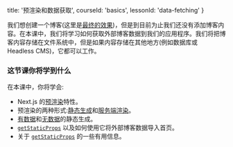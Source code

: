 
  title: '预渲染和数据获取',
  courseId: 'basics',
  lessonId: 'data-fetching'
}

我们想创建一个博客(这里是[最终的效果](https://next-learn-starter.now.sh/))，但是到目前为止我们还没有添加博客内容。在本课中，我们将学习如何获取外部博客数据到我们的应用程序。我们将把博客内容存储在文件系统中，但是如果内容存储在其他地方(例如数据库或 Headless CMS)，它都可以工作。

### 这节课你将学到什么

在本课中，你将学会:

- Next.js 的[预渲染](/docs/basic-features/pages#pre-rendering)特性。
- 预渲染的两种形式:[静态生成](/docs/basic-features/pages#static-generation-recommended)和[服务端渲染](/docs/basic-features/pages#server-side-rendering)。
- [有数据](/docs/basic-features/pages#static-generation-with-data)和[无数据](/docs/basic-features/pages#static-generation-without-data)的静态生成。
- [`getStaticProps`](/docs/basic-features/data-fetching#getstaticprops-static-generation) 以及如何使用它将外部博客数据导入首页。
- 关于 [`getStaticProps`](/docs/basic-features/data-fetching#getstaticprops-static-generation) 的一些有用信息。


